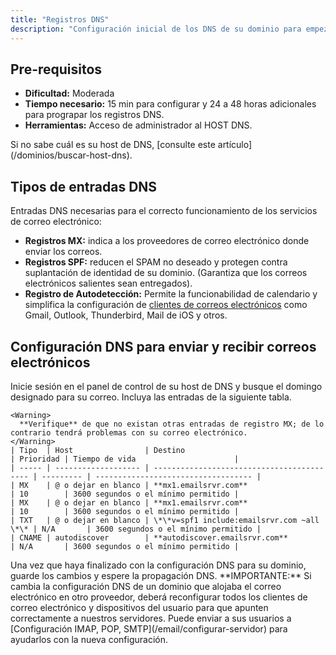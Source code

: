 ```yaml
---
title: "Registros DNS"
description: "Configuración inicial de los DNS de su dominio para empezar a recibir correos electrónicos a través de Gellum."
---
```


## Pre-requisitos

- **Dificultad:** Moderada
- **Tiempo necesario:** 15 min para configurar y 24 a 48 horas adicionales para prograpar los registros DNS.
- **Herramientas:** Acceso de administrador al HOST DNS.

<Tip>
  Si no sabe cuál es su host de DNS, [consulte este artículo](/dominios/buscar-host-dns).
</Tip>

## Tipos de entradas DNS

Entradas DNS necesarias para el correcto funcionamiento de los servicios de correo electrónico:

- **Registros MX:** indica a los proveedores de correo electrónico donde enviar los correos.
- **Registros SPF:** reducen el SPAM no deseado y protegen contra suplantación de identidad de su dominio. (Garantiza que los correos electrónicos salientes sean entregados).
- **Registro de Autodetección:** Permite la funcionabilidad de calendario y simplifica la configuración de [clientes de correos electrónicos](/email/configurar-servidor) como Gmail, Outlook, Thunderbird, Mail de iOS y otros.

## Configuración DNS para enviar y recibir correos electrónicos

<Steps>
  <Step title="Panel de Host DNS">
    Inicie sesión en el panel de control de su host de DNS y busque el domingo designado para su correo.
  </Step>
  <Step title="Configure los registros DNS">
    Incluya las entradas de la siguiente tabla.

    <Warning>
      **Verifique** de que no existan otras entradas de registro MX; de lo contrario tendrá problemas con su correo electrónico.
    </Warning>
    | Tipo  | Host                | Destino                                    | Prioridad | Tiempo de vida                      |
    | ----- | ------------------- | ------------------------------------------ | --------- | ----------------------------------- |
    | MX    | @ o dejar en blanco | **mx1.emailsrvr.com**                      | 10        | 3600 segundos o el mínimo permitido |
    | MX    | @ o dejar en blanco | **mx1.emailsrvr.com**                      | 10        | 3600 segundos o el mínimo permitido |
    | TXT   | @ o dejar en blanco | \*\*v=spf1 include:emailsrvr.com ~all	\*\* | N/A       | 3600 segundos o el mínimo permitido |
    | CNAME | autodiscover        | **autodiscover.emailsrvr.com**             | N/A       | 3600 segundos o el mínimo permitido |
  </Step>
  <Step title="Guarde los cambios">
    Una vez que haya finalizado con la configuración DNS para su dominio, guarde los cambios y espere la propagación DNS.
  </Step>
</Steps>

<Warning>
  **IMPORTANTE:** Si cambia la configuración DNS de un dominio que alojaba el correo electrónico en otro proveedor, deberá reconfigurar todos los clientes de correo electrónico y dispositivos del usuario para que apunten correctamente a nuestros servidores. Puede enviar a sus usuarios a [Configuración IMAP, POP, SMTP](/email/configurar-servidor) para ayudarlos con la nueva configuración.
</Warning>